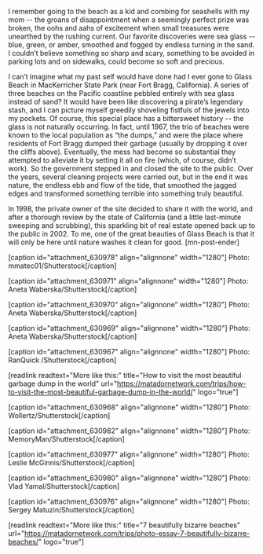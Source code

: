 I remember going to the beach as a kid and combing for seashells with my mom -- the groans of disappointment when a seemingly perfect prize was broken, the oohs and aahs of excitement when small treasures were unearthed by the rushing current. Our favorite discoveries were sea glass -- blue, green, or amber, smoothed and fogged by endless turning in the sand. I couldn’t believe something so sharp and scary, something to be avoided in parking lots and on sidewalks, could become so soft and precious.

I can’t imagine what my past self would have done had I ever gone to Glass Beach in MacKerricher State Park (near Fort Bragg, California). A series of three beaches on the Pacific coastline pebbled entirely with sea glass instead of sand? It would have been like discovering a pirate’s legendary stash, and I can picture myself greedily shoveling fistfuls of the jewels into my pockets. Of course, this special place has a bittersweet history -- the glass is not naturally occurring. In fact, until 1967, the trio of beaches were known to the local population as “the dumps,” and were the place where residents of Fort Bragg dumped their garbage (usually by dropping it over the cliffs above). Eventually, the mess had become so substantial they attempted to alleviate it by setting it all on fire (which, of course, didn’t work). So the government stepped in and closed the site to the public. Over the years, several cleaning projects were carried out, but in the end it was nature, the endless ebb and flow of the tide, that smoothed the jagged edges and transformed something terrible into something truly beautiful.

In 1998, the private owner of the site decided to share it with the world, and after a thorough review by the state of California (and a little last-minute sweeping and scrubbing), this sparkling bit of real estate opened back up to the public in 2002. To me, one of the great beauties of Glass Beach is that it will only be here until nature washes it clean for good. [mn-post-ender]

[caption id="attachment_630978" align="alignnone" width="1280"] Photo: mmatec01/Shutterstock[/caption]

[caption id="attachment_630971" align="alignnone" width="1280"] Photo: Aneta Waberska/Shutterstock[/caption]

[caption id="attachment_630970" align="alignnone" width="1280"] Photo: Aneta Waberska/Shutterstock[/caption]

[caption id="attachment_630969" align="alignnone" width="1280"] Photo: Aneta Waberska/Shutterstock[/caption]

[caption id="attachment_630967" align="alignnone" width="1280"] Photo: RanQuick /Shutterstock[/caption]

[readlink readtext="More like this:" title="How to visit the most beautiful garbage dump in the world" url="https://matadornetwork.com/trips/how-to-visit-the-most-beautiful-garbage-dump-in-the-world/" logo="true"]

[caption id="attachment_630968" align="alignnone" width="1280"] Photo: Wollertz/Shutterstock[/caption]

[caption id="attachment_630982" align="alignnone" width="1280"] Photo: MemoryMan/Shutterstock[/caption]

[caption id="attachment_630977" align="alignnone" width="1280"] Photo: Leslie McGinnis/Shutterstock[/caption]

[caption id="attachment_630980" align="alignnone" width="1280"] Photo: Vlad Yamal/Shutterstock[/caption]

[caption id="attachment_630976" align="alignnone" width="1280"] Photo: Sergey Matuzin/Shutterstock[/caption]

[readlink readtext="More like this:" title="7 beautifully bizarre beaches" url="https://matadornetwork.com/trips/photo-essay-7-beautifully-bizarre-beaches/" logo="true"]